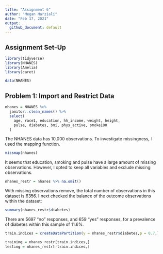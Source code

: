 ```yaml
---
title: "Assignment 6"
author: "Megan Marziali"
date: "Feb 17, 2021"
output:
  github_document: default
---
```


## Assignment Set-Up

```r
library(tidyverse)
library(NHANES)
library(Amelia)
library(caret)

data(NHANES)
```

## Problem 1: Import and Restrict Data

```r
nhanes = NHANES %>% 
  janitor::clean_names() %>% 
  select(
    age, race1, education, hh_income, weight, height, 
    pulse, diabetes, bmi, phys_active, smoke100
  )
```

The NHANES data has 10,000 observations. To investigate missingness, I used the mapping function.

```r
missmap(nhanes)
```

It seems that education, smoking and pulse have a large amount of missing observations. However, I opted to keep all variables and exclude missing observations.

```r
nhanes_restr = nhanes %>% na.omit()
```

With missing observations remove, the total number of observations in this dataset is 6356. I next checked the balance of the outcome observations within the dataset:

```r
summary(nhanes_restr$diabetes)
```

There are 5697 "no" responses, and 659 "yes" responses, for a prevalence of diabetes within this sample of 11.6%.

```r
train.indices = createDataPartition(y = nhanes_restr$diabetes,p = 0.7,list = FALSE)

training = nhanes_restr[train.indices,]
testing = nhanes_restr[-train.indices,]
```




